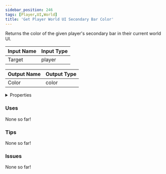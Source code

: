 ```yaml
---
sidebar_position: 246
tags: [Player,UI,World]
title: 'Get Player World UI Secondary Bar Color'
---
```


Returns the color of the given player's secondary bar in their current world UI.




<EsbSvg />

| Input Name | Input Type |
|-----------|-----------|
| Target | player |

| Output Name | Output Type |
|-----------|-----------|
| Color | color |


<details>
  <summary>Properties</summary>
  <div>
    <div>
    <table>
      <thead>
        <tr>
          <th>Is beta required?</th>
          <th>❌</th>
        </tr>
        <tr>
          <th>Is this chip a trolling risk?</th>
          <th>❌</th>
        </tr>
        <tr>
          <th>Is this chip a role assignment risk?</th>
          <th>❌</th>
        </tr>
        <tr>
          <th>Chip UUID</th>
          <th>2e537d07-930e-44f6-8757-ff34c365fd06</th>
        </tr>
      </thead>
    </table>
    </div>
  </div>
</details>

### Uses

None so far!

### Tips

None so far!

### Issues

None so far!